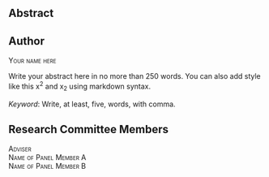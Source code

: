 ## Abstract {.unnumbered}

::: callout-note
## Author

[Your name here]{.smallcaps}
:::

Write your abstract here in no more than 250 words. You can also add style like this x^2^ and x~2~ using markdown syntax.

*Keyword*: Write, at least, five, words, with comma.

::: callout-note
## Research Committee Members

[Adviser\
Name of Panel Member A\
Name of Panel Member B]{.smallcaps}
:::
